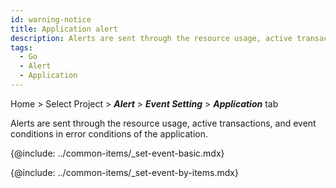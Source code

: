 ```yaml
---
id: warning-notice
title: Application alert
description: Alerts are sent through the resource usage, active transactions, and event conditions of error conditions of the application.
tags:
  - Go
  - Alert
  - Application
---
```


Home > Select Project > **_Alert_** > **_Event Setting_** > **_Application_** tab

Alerts are sent through the resource usage, active transactions, and event conditions in error conditions of the application.

<ImgLang img='set-events-app.png' desc='Event Setting - application' />

{@include: ../common-items/_set-event-basic.mdx}

{@include: ../common-items/_set-event-by-items.mdx} 
